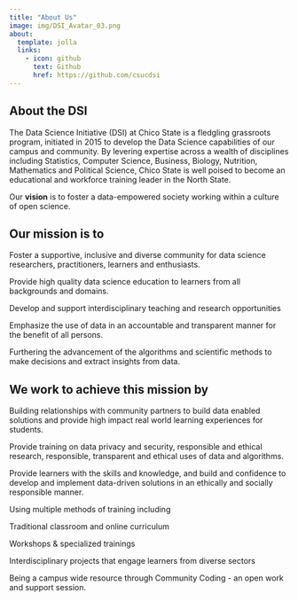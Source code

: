 ```yaml
---
title: "About Us"
image: img/DSI_Avatar_03.png
about:
  template: jolla
  links:
    - icon: github
      text: Github
      href: https://github.com/csucdsi
---
```




## About the DSI

The Data Science Initiative (DSI) at Chico State is a fledgling grassroots program, initiated in 2015 to develop the Data Science capabilities of our campus and community. By levering expertise across a wealth of disciplines including Statistics, Computer Science, Business, Biology, Nutrition, Mathematics and Political Science, Chico State is well poised to become an educational and workforce training leader in the North State.



Our **vision** is to foster a data-empowered society working within a culture of open science.

## Our mission is to

Foster a supportive, inclusive and diverse community for data science researchers, practitioners, learners and enthusiasts.

Provide high quality data science education to learners from all backgrounds and domains.

Develop and support interdisciplinary teaching and research opportunities

Emphasize the use of data in an accountable and transparent manner for the benefit of all persons.

Furthering the advancement of the algorithms and scientific methods to make decisions and extract insights from data.

## We work to achieve this mission by

Building relationships with community partners to build data enabled solutions and provide high impact real world learning experiences for students.

Provide training on data privacy and security, responsible and ethical research, responsible, transparent and ethical uses of data and algorithms.

Provide learners with the skills and knowledge, and build and confidence to develop and implement data-driven solutions in an ethically and socially responsible manner.

Using multiple methods of training including

Traditional classroom and online curriculum

Workshops & specialized trainings

Interdisciplinary projects that engage learners from diverse sectors

Being a campus wide resource through Community Coding - an open work and support session.
